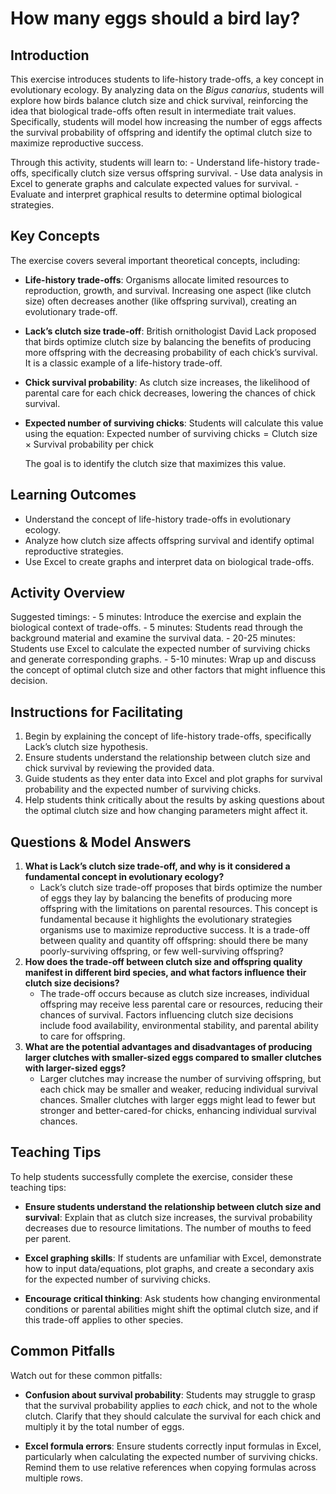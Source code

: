 # How many eggs should a bird lay?

## Introduction

This exercise introduces students to life-history trade-offs, a key concept in evolutionary ecology. By analyzing data on the *Bigus canarius*, students will explore how birds balance clutch size and chick survival, reinforcing the idea that biological trade-offs often result in intermediate trait values. Specifically, students will model how increasing the number of eggs affects the survival probability of offspring and identify the optimal clutch size to maximize reproductive success.

Through this activity, students will learn to:
- Understand life-history trade-offs, specifically clutch size versus offspring survival.
- Use data analysis in Excel to generate graphs and calculate expected values for survival.
- Evaluate and interpret graphical results to determine optimal biological strategies.

## Key Concepts

The exercise covers several important theoretical concepts, including:

- **Life-history trade-offs**: Organisms allocate limited resources to reproduction, growth, and survival. Increasing one aspect (like clutch size) often decreases another (like offspring survival), creating an evolutionary trade-off.
  
- **Lack's clutch size trade-off**: British ornithologist David Lack proposed that birds optimize clutch size by balancing the benefits of producing more offspring with the decreasing probability of each chick's survival. It is a classic example of a life-history trade-off.

- **Chick survival probability**: As clutch size increases, the likelihood of parental care for each chick decreases, lowering the chances of chick survival.

- **Expected number of surviving chicks**: Students will calculate this value using the equation:
  $\text{Expected number of surviving chicks} = \text{Clutch size} \times \text{Survival probability per chick}$
  
  The goal is to identify the clutch size that maximizes this value.

## Learning Outcomes

- Understand the concept of life-history trade-offs in evolutionary ecology.
- Analyze how clutch size affects offspring survival and identify optimal reproductive strategies.
- Use Excel to create graphs and interpret data on biological trade-offs.

## Activity Overview

Suggested timings:
- 5 minutes: Introduce the exercise and explain the biological context of trade-offs.
- 5 minutes: Students read through the background material and examine the survival data.
- 20-25 minutes: Students use Excel to calculate the expected number of surviving chicks and generate corresponding graphs.
- 5-10 minutes: Wrap up and discuss the concept of optimal clutch size and other factors that might influence this decision.

## Instructions for Facilitating

1. Begin by explaining the concept of life-history trade-offs, specifically Lack's clutch size hypothesis.
2. Ensure students understand the relationship between clutch size and chick survival by reviewing the provided data.
3. Guide students as they enter data into Excel and plot graphs for survival probability and the expected number of surviving chicks.
4. Help students think critically about the results by asking questions about the optimal clutch size and how changing parameters might affect it.

## Questions & Model Answers

1. **What is Lack's clutch size trade-off, and why is it considered a fundamental concept in evolutionary ecology?**
   - Lack's clutch size trade-off proposes that birds optimize the number of eggs they lay by balancing the benefits of producing more offspring with the limitations on parental resources. This concept is fundamental because it highlights the evolutionary strategies organisms use to maximize reproductive success. It is a trade-off between quality and quantity off offspring: should there be many poorly-surviving offspring, or few well-surviving offspring?

2. **How does the trade-off between clutch size and offspring quality manifest in different bird species, and what factors influence their clutch size decisions?**
   - The trade-off occurs because as clutch size increases, individual offspring may receive less parental care or resources, reducing their chances of survival. Factors influencing clutch size decisions include food availability, environmental stability, and parental ability to care for offspring.

3. **What are the potential advantages and disadvantages of producing larger clutches with smaller-sized eggs compared to smaller clutches with larger-sized eggs?**
   - Larger clutches may increase the number of surviving offspring, but each chick may be smaller and weaker, reducing individual survival chances. Smaller clutches with larger eggs might lead to fewer but stronger and better-cared-for chicks, enhancing individual survival chances.

## Teaching Tips

To help students successfully complete the exercise, consider these teaching tips:

- **Ensure students understand the relationship between clutch size and survival**: Explain that as clutch size increases, the survival probability decreases due to resource limitations. The number of mouths to feed per parent.
  
- **Excel graphing skills**: If students are unfamiliar with Excel, demonstrate how to input data/equations, plot graphs, and create a secondary axis for the expected number of surviving chicks.

- **Encourage critical thinking**: Ask students how changing environmental conditions or parental abilities might shift the optimal clutch size, and if this trade-off applies to other species.

## Common Pitfalls

Watch out for these common pitfalls:

- **Confusion about survival probability**: Students may struggle to grasp that the survival probability applies to *each* chick, and not to the whole clutch. Clarify that they should calculate the survival for each chick and multiply it by the total number of eggs.
  
- **Excel formula errors**: Ensure students correctly input formulas in Excel, particularly when calculating the expected number of surviving chicks. Remind them to use relative references when copying formulas across multiple rows.

